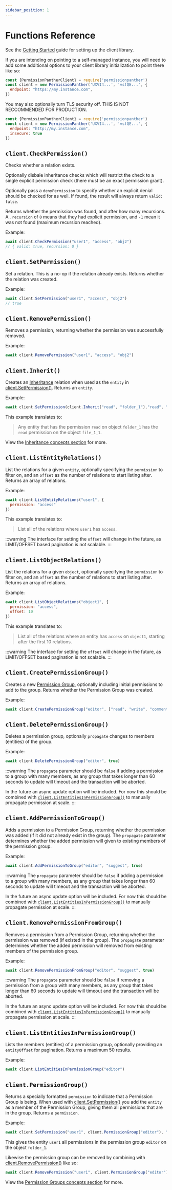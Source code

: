 ```yaml
---
sidebar_position: 1
---
```



# Functions Reference

See the [Getting Started](/docs/getting-started/quick-start) guide for setting up the client library.

If you are intending on pointing to a self-managed instance, you will need to add some additional options to your client library initialization to point there like so:

```js
const {PermissionPantherClient} = require('permissionpanther')
const client = new PermissionPanther('UXVI4...', 'vsfQE...', {
  endpoint: "https://my.instance.com",
})
```

You may also optionally turn TLS security off. THIS IS NOT RECCOMMENDED FOR PRODUCTION.

```js
const {PermissionPantherClient} = require('permissionpanther')
const client = new PermissionPanther('UXVI4...', 'vsfQE...', {
  endpoint: "http://my.instance.com",
  insecure: true
})
```

## `client.CheckPermission()`

Checks whether a relation exists.

Optionally disbale inheritance checks which will restrict the check to a single explicit permission check (there must be an exact permission grant).

Optionally pass a `denyPermission` to specify whether an explicit denial should be checked for as well. If found, the result will always return `valid: false`.

Returns whether the permission was found, and after how many recursions. A `.recursion` of `0` means that they had explicit permission, and `-1` mean it was not found (maximum recursion reached).

Example:

```js
await client.CheckPermission("user1", "access", "obj2")
// { valid: true, recursion: 0 }
```

## `client.SetPermission()`

Set a relation. This is a no-op if the relation already exists. Returns whether the relation was created.

Example:

```js
await client.SetPermission("user1", "access", "obj2")
// true
```

## `client.RemovePermission()`

Removes a permission, returning whether the permission was successfully removed.

Example:

```js
await client.RemovePermission("user1", "access", "obj2")
```

## `client.Inherit()`

Creates an [Inheritance](/docs/getting-started/concepts#inheritance-and-recursion) relation when used as the `entity` in [client.SetPermission()](#clientsetpermission). Returns an `entity`.

Example:

```js
await client.SetPermission(client.Inherit("read", "folder_1"),"read", "file_1_1")
```

This example translates to:

> Any entity that has the permission `read` on object `folder_1` has the `read` permission on the object `file_1_1`.

View the [Inheritance concepts section](/docs/getting-started/concepts#inheritance-and-recursion) for more.

## `client.ListEntityRelations()`

List the relations for a given `entity`, optionally specifying the `permission` to filter on, and an `offset` as the number of relations to start listing after. Returns an array of relations.

Example:

```js
await client.ListEntityRelations("user1", {
  permission: "access"
})
```

This example translates to:

> List all of the relations where `user1` has `access`.

:::warning
The interface for setting the `offset` will change in the future, as LIMIT/OFFSET based pagination is not scalable.
:::

## `client.ListObjectRelations()`

List the relations for a given `object`, optionally specifying the `permission` to filter on, and an `offset` as the number of relations to start listing after. Returns an array of relations.

Example:

```js
await client.ListObjectRelations("object1", {
  permission: "access",
  offset: 10
})
```

This example translates to:

> List all of the relations where an entity has `access` on `object1`, starting after the first 10 relations.

:::warning
The interface for setting the `offset` will change in the future, as LIMIT/OFFSET based pagination is not scalable.
:::

## `client.CreatePermissionGroup()`

Creates a new [Permission Group](/docs/getting-started/concepts#permission-groups), optionally including initial permissions to add to the group. Returns whether the Permission Group was created.

Example:

```js
await client.CreatePermissionGroup("editor", ["read", "write", "comment"])
```

## `client.DeletePermissionGroup()`

Deletes a permission group, optionally `propagate` changes to members (entities) of the group.

Example:

```js
await client.DeletePermissionGroup("editor", true)
```

:::warning
The `propagate` parameter should be `false` if adding a permission to a group with many members, as any group that takes longer than 60 seconds to update will timeout and the transaction will be aborted.

In the future an async update option will be included. For now this should be combined with [`client.ListEntitiesInPermissionGroup()`](#clientlistentitiesinpermissiongroup) to manually propagate permission at scale.
:::


## `client.AddPermissionToGroup()`

Adds a permission to a Permission Group, returning whether the permission was added (if it did not already exist in the group). The `propagate` parameter determines whether the added permission will given to existing members of the permission group.

Example:

```js
await client.AddPermissionToGroup("editor", "suggest", true)
```

:::warning
The `propagate` parameter should be `false` if adding a permission to a group with many members, as any group that takes longer than 60 seconds to update will timeout and the transaction will be aborted.

In the future an async update option will be included. For now this should be combined with [`client.ListEntitiesInPermissionGroup()`](#clientlistentitiesinpermissiongroup) to manually propagate permission at scale.
:::

## `client.RemovePermissionFromGroup()`

Removes a permission from a Permission Group, returning whether the permission was removed (if existed in the group). The `propagate` parameter determines whether the added permission will removed from existing members of the permission group.

Example:

```js
await client.RemovePermissionFromGroup("editor", "suggest", true)
```

:::warning
The `propagate` parameter should be `false` if removing a permission from a group with many members, as any group that takes longer than 60 seconds to update will timeout and the transaction will be aborted.

In the future an async update option will be included. For now this should be combined with [`client.ListEntitiesInPermissionGroup()`](#clientlistentitiesinpermissiongroup) to manually propagate permission at scale.
:::

## `client.ListEntitiesInPermissionGroup()`

Lists the members (entities) of a permission group, optionally providing an `entityOffset` for pagination. Returns a maximum 50 results.

Example:

```js
await client.ListEntitiesInPermissionGroup("editor")
```

## `client.PermissionGroup()`

Returns a specially formatted `permission` to indicate that a Permission Group is being. When used with [client.SetPermission()](#clientsetpermission) you add the `entity` as a member of the Permission Group, giving them all permissions that are in the group. Returns a `permission`.

Example:

```js
await client.SetPermission("user1", client.PermissionGroup("editor"), "folder_1")
```

This gives the entity `user1` all permissions in the permission group `editor` on the object `folder_1`.

Likewise the permission group can be removed by combining with [client.RemovePermission()](#clientremovetpermission) like so:

```js
await client.RemovePermission("user1", client.PermissionGroup("editor"), "folder_1")
```

View the [Permission Groups concepts section](/docs/getting-started/concepts#permission-groups) for more.
